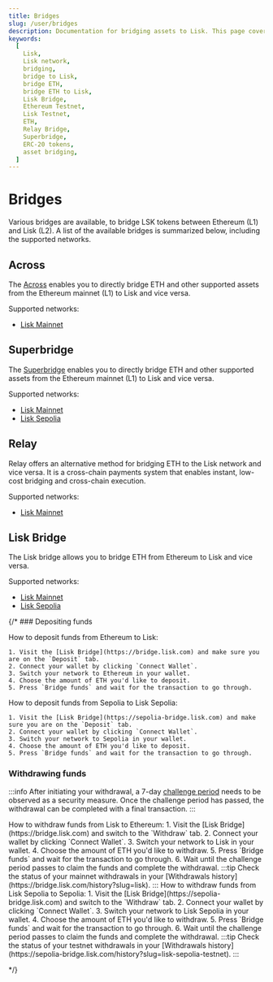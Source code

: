 ```yaml
---
title: Bridges
slug: /user/bridges
description: Documentation for bridging assets to Lisk. This page covers how to bridge ETH and ERC-20s between Ethereum Sepolia and Lisk Sepoklia, with essential cautions and contract information.
keywords:
  [
    Lisk,
    Lisk network,
    bridging,
    bridge to Lisk,
    bridge ETH,
    bridge ETH to Lisk,
    Lisk Bridge,
    Ethereum Testnet,
    Lisk Testnet,
    ETH,
    Relay Bridge,
    Superbridge,
    ERC-20 tokens,
    asset bridging,
  ]
---
```


# Bridges
Various bridges are available, to bridge LSK tokens between Ethereum (L1) and Lisk (L2).
A list of the available bridges is summarized below, including the supported networks.

## Across

The [Across](https://app.across.to/bridge) enables you to directly bridge ETH and other supported assets from the Ethereum mainnet (L1) to Lisk and vice versa.

Supported networks:
- [Lisk Mainnet](https://app.across.to/bridge)

## Superbridge

The [Superbridge](https://superbridge.app/support/lisk-mainnet) enables you to directly bridge ETH and other supported assets from the Ethereum mainnet (L1) to Lisk and vice versa.

Supported networks:
- [Lisk Mainnet](https://superbridge.app/lisk-mainnet)
- [Lisk Sepolia](https://superbridge.app/lisk-sepolia)


## Relay
Relay offers an alternative method for bridging ETH to the Lisk network and vice versa.
It is a cross-chain payments system that enables instant, low-cost bridging and cross-chain execution.

Supported networks:
- [Lisk Mainnet](https://relay.link/bridge/lisk/)

## Lisk Bridge
The Lisk bridge allows you to bridge ETH from Ethereum to Lisk and vice versa.

Supported networks:
- [Lisk Mainnet](https://bridge.lisk.com)
- [Lisk Sepolia](https://sepolia-bridge.lisk.com)

{/* ### Depositing funds

<Tabs>
  <TabItem value="mainnet" label="Lisk" default>
    How to deposit funds from Ethereum to Lisk:

    1. Visit the [Lisk Bridge](https://bridge.lisk.com) and make sure you are on the `Deposit` tab.
    2. Connect your wallet by clicking `Connect Wallet`.
    3. Switch your network to Ethereum in your wallet.
    4. Choose the amount of ETH you'd like to deposit.
    5. Press `Bridge funds` and wait for the transaction to go through.
  </TabItem>
  <TabItem value="testnet" label="Lisk Sepolia" >
    How to deposit funds from Sepolia to Lisk Sepolia:

    1. Visit the [Lisk Bridge](https://sepolia-bridge.lisk.com) and make sure you are on the `Deposit` tab.
    2. Connect your wallet by clicking `Connect Wallet`.
    3. Switch your network to Sepolia in your wallet.
    4. Choose the amount of ETH you'd like to deposit.
    5. Press `Bridge funds` and wait for the transaction to go through.
  </TabItem>
</Tabs>



### Withdrawing funds


:::info
After initiating your withdrawal, a 7-day [challenge period](https://docs.optimism.io/builders/dapp-developers/bridging/messaging#for-l2-to-l1-transactions) needs to be observed as a security measure. Once the challenge period has passed, the withdrawal can be completed with a final transaction.
:::


<Tabs>
  <TabItem value="mainnet" label="Lisk" default>
  How to withdraw funds from Lisk to Ethereum:
    1. Visit the [Lisk Bridge](https://bridge.lisk.com) and switch to the `Withdraw` tab.
    2. Connect your wallet by clicking `Connect Wallet`.
    3. Switch your network to Lisk in your wallet.
    4. Choose the amount of ETH you'd like to withdraw.
    5. Press `Bridge funds` and wait for the transaction to go through.
    6. Wait until the challenge period passes to claim the funds and complete the withdrawal.
  :::tip
  Check the status of your mainnet withdrawals in your [Withdrawals history](https://bridge.lisk.com/history?slug=lisk).
  :::
  </TabItem>
  <TabItem value="testnet" label="Lisk Sepolia" >
  How to withdraw funds from Lisk Sepolia to Sepolia:
    1. Visit the [Lisk Bridge](https://sepolia-bridge.lisk.com) and switch to the `Withdraw` tab.
    2. Connect your wallet by clicking `Connect Wallet`.
    3. Switch your network to Lisk Sepolia in your wallet.
    4. Choose the amount of ETH you'd like to withdraw.
    5. Press `Bridge funds` and wait for the transaction to go through.
    6. Wait until the challenge period passes to claim the funds and complete the withdrawal.
  :::tip
  Check the status of your testnet withdrawals in your [Withdrawals history](https://sepolia-bridge.lisk.com/history?slug=lisk-sepolia-testnet).
  :::
  </TabItem>
</Tabs>




 */}